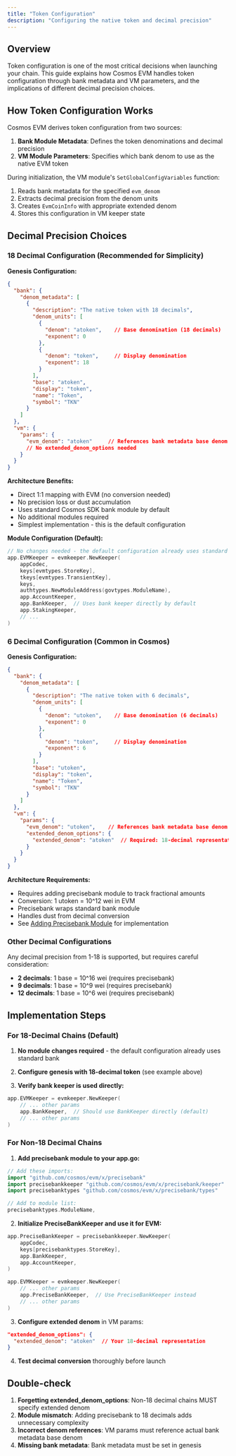 ```yaml
---
title: "Token Configuration"
description: "Configuring the native token and decimal precision"
---
```


## Overview

Token configuration is one of the most critical decisions when launching your chain. This guide explains how Cosmos EVM handles token configuration through bank metadata and VM parameters, and the implications of different decimal precision choices.

## How Token Configuration Works

Cosmos EVM derives token configuration from two sources:

1. **Bank Module Metadata**: Defines the token denominations and decimal precision
2. **VM Module Parameters**: Specifies which bank denom to use as the native EVM token

During initialization, the VM module's `SetGlobalConfigVariables` function:
1. Reads bank metadata for the specified `evm_denom`
2. Extracts decimal precision from the denom units
3. Creates `EvmCoinInfo` with appropriate extended denom
4. Stores this configuration in VM keeper state

## Decimal Precision Choices

### 18 Decimal Configuration (Recommended for Simplicity)

**Genesis Configuration:**
```json
{
  "bank": {
    "denom_metadata": [
      {
        "description": "The native token with 18 decimals",
        "denom_units": [
          {
            "denom": "atoken",    // Base denomination (18 decimals)
            "exponent": 0
          },
          {
            "denom": "token",     // Display denomination
            "exponent": 18
          }
        ],
        "base": "atoken",
        "display": "token",
        "name": "Token",
        "symbol": "TKN"
      }
    ]
  },
  "vm": {
    "params": {
      "evm_denom": "atoken"     // References bank metadata base denom
      // No extended_denom_options needed
    }
  }
}
```

**Architecture Benefits:**
- Direct 1:1 mapping with EVM (no conversion needed)
- No precision loss or dust accumulation
- Uses standard Cosmos SDK bank module by default
- No additional modules required
- Simplest implementation - this is the default configuration

**Module Configuration (Default):**
```go
// No changes needed - the default configuration already uses standard bank:
app.EVMKeeper = evmkeeper.NewKeeper(
    appCodec,
    keys[evmtypes.StoreKey],
    tkeys[evmtypes.TransientKey],
    keys,
    authtypes.NewModuleAddress(govtypes.ModuleName),
    app.AccountKeeper,
    app.BankKeeper,  // Uses bank keeper directly by default
    app.StakingKeeper,
    // ...
)
```

### 6 Decimal Configuration (Common in Cosmos)

**Genesis Configuration:**
```json
{
  "bank": {
    "denom_metadata": [
      {
        "description": "The native token with 6 decimals",
        "denom_units": [
          {
            "denom": "utoken",    // Base denomination (6 decimals)
            "exponent": 0
          },
          {
            "denom": "token",     // Display denomination
            "exponent": 6
          }
        ],
        "base": "utoken",
        "display": "token",
        "name": "Token",
        "symbol": "TKN"
      }
    ]
  },
  "vm": {
    "params": {
      "evm_denom": "utoken",    // References bank metadata base denom
      "extended_denom_options": {
        "extended_denom": "atoken"  // Required: 18-decimal representation for EVM
      }
    }
  }
}
```

**Architecture Requirements:**
- Requires adding precisebank module to track fractional amounts
- Conversion: 1 utoken = 10^12 wei in EVM
- Precisebank wraps standard bank module
- Handles dust from decimal conversion
- See [Adding Precisebank Module](/docs/evm/next/documentation/getting-started/build-a-chain/building-your-chain-guide#adding-precisebank-module-for-non-18-decimal-chains) for implementation

### Other Decimal Configurations

Any decimal precision from 1-18 is supported, but requires careful consideration:

- **2 decimals**: 1 base = 10^16 wei (requires precisebank)
- **9 decimals**: 1 base = 10^9 wei (requires precisebank)
- **12 decimals**: 1 base = 10^6 wei (requires precisebank)

## Implementation Steps

### For 18-Decimal Chains (Default)

1. **No module changes required** - the default configuration already uses standard bank

2. **Configure genesis with 18-decimal token** (see example above)

3. **Verify bank keeper is used directly:**
```go
app.EVMKeeper = evmkeeper.NewKeeper(
    // ... other params
    app.BankKeeper,  // Should use BankKeeper directly (default)
    // ... other params
)
```

### For Non-18 Decimal Chains

1. **Add precisebank module to your app.go:**
```go
// Add these imports:
import "github.com/cosmos/evm/x/precisebank"
import precisebankkeeper "github.com/cosmos/evm/x/precisebank/keeper"
import precisebanktypes "github.com/cosmos/evm/x/precisebank/types"

// Add to module list:
precisebanktypes.ModuleName,
```

2. **Initialize PreciseBankKeeper and use it for EVM:**
```go
app.PreciseBankKeeper = precisebankkeeper.NewKeeper(
    appCodec,
    keys[precisebanktypes.StoreKey],
    app.BankKeeper,
    app.AccountKeeper,
)

app.EVMKeeper = evmkeeper.NewKeeper(
    // ... other params
    app.PreciseBankKeeper,  // Use PreciseBankKeeper instead
    // ... other params
)
```

3. **Configure extended denom** in VM params:
```json
"extended_denom_options": {
  "extended_denom": "atoken"  // Your 18-decimal representation
}
```

4. **Test decimal conversion** thoroughly before launch

## Double-check

1. **Forgetting extended_denom_options**: Non-18 decimal chains MUST specify extended denom
2. **Module mismatch**: Adding precisebank to 18 decimals adds unnecessary complexity
3. **Incorrect denom references**: VM params must reference actual bank metadata base denom
4. **Missing bank metadata**: Bank metadata must be set in genesis
